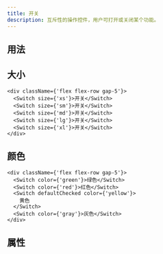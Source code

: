 ```yaml
---
title: 开关
description: 互斥性的操作控件，用户可打开或关闭某个功能。
---
```


## 用法

<Showcase componentName="Switch" />

## 大小

```tsx preview editable
<div className={'flex flex-row gap-5'}>
  <Switch size={'xs'}>开关</Switch>
  <Switch size={'sm'}>开关</Switch>
  <Switch size={'md'}>开关</Switch>
  <Switch size={'lg'}>开关</Switch>
  <Switch size={'xl'}>开关</Switch>
</div>
```

## 颜色

```tsx preview editable
<div className={'flex flex-row gap-5'}>
  <Switch color={'green'}>绿色</Switch>
  <Switch color={'red'}>红色</Switch>
  <Switch defaultChecked color={'yellow'}>
    黄色
  </Switch>
  <Switch color={'gray'}>灰色</Switch>
</div>
```

## 属性

<PropsTable componentName="Switch" />
